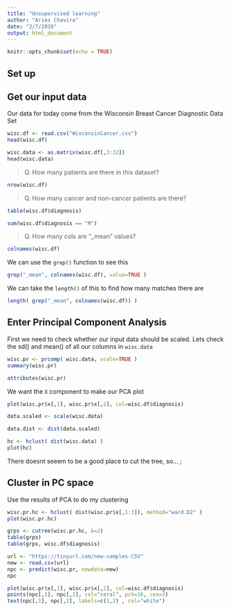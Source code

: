 ```yaml
---
title: "Unsupervised learning"
author: "Aries Chavira"
date: "2/7/2020"
output: html_document
---
```


```r
knitr::opts_chunk$set(echo = TRUE)
```

## Set up

## Get our input data

Our data for today come from the Wisconsin Breast Cancer Diagnostic Data Set

```r
wisc.df <- read.csv("WisconsinCancer.csv")
head(wisc.df)
```

```r
wisc.data <- as.matrix(wisc.df[,3:32])
head(wisc.data)
```

> Q. How many patients are there in this dataset?

```r
nrow(wisc.df)
```

> Q. How many cancer and non-cancer patients are there?

```r
table(wisc.df$diagnosis)
```

```r
sum(wisc.df$diagnosis == "M")
```

> Q. How many cols are "_mean" values?

```r
colnames(wisc.df)
```

We can use the `grep()` function to see this

```r
grep("_mean", colnames(wisc.df), value=TRUE )
```

We can take the `length()` of this to find how many matches there are
```r
length( grep("_mean", colnames(wisc.df)) )
```


## Enter Principal Component Analysis

First we need to check whether our input data should be scaled. Lets check the sd() and mean() of all our columns in `wisc.data`

```r
wisc.pr <- prcomp( wisc.data, scale=TRUE )
summary(wisc.pr)
```

```r
attributes(wisc.pr)
```

We want the `X` component to make our PCA plot 

```r
plot(wisc.pr$x[,1], wisc.pr$x[,2], col=wisc.df$diagnosis)
```
```r
data.scaled <- scale(wisc.data)

data.dist <- dist(data.scaled)

hc <- hclust( dist(wisc.data) ) 
plot(hc)

```
There doesnt seeem to be a good place to cut the tree, so... ; 

## Cluster in PC space 

Use the results of PCA to do my clustering 
```r
wisc.pr.hc <- hclust( dist(wisc.pr$x[,1:3]), method="ward.D2" )
plot(wisc.pr.hc)
```
```r
grps <- cutree(wisc.pr.hc, k=2)
table(grps)
table(grps, wisc.df$diagnosis)
```
```r
url <- "https://tinyurl.com/new-samples-CSV"
new <- read.csv(url)
npc <- predict(wisc.pr, newdata=new)
npc

plot(wisc.pr$x[,1], wisc.pr$x[,2], col=wisc.df$diagnosis)
points(npc[,1], npc[,2], col="coral", pch=16, cex=3)
text(npc[,1], npc[,2], labels=c(1,2) , col="white")
```











